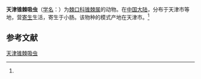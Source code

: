 {{Speciesbox
| name = 天津锥棘吸虫
| status = 
| status_system = 
| image = 
| genus = Petasiger
| species = tientsinensis
| authority = (Ku, Chiu, Li et Zhu, 1977)<ref name='id10092'>{{cite web| url =http://www.bioinfo.cn/db05/BjdwSpecies.php?action=view&id=10092| title =天津锥棘吸虫| work =《中国动物物种编目数据库》| publisher =中国科学院微生物研究所| author =中国科学院动物研究所| accessdate =2009-04-16| deadurl =yes| archiveurl =https://web.archive.org/web/20160305010123/http://www.bioinfo.cn/db05/BjdwSpecies.php?action=view&id=10092| archivedate =2016-03-05}}</ref>
}}

'''天津锥棘吸虫'''（[[学名|学名]]：{{lang|la|''Petasiger tientsinensis''}}）为[[棘口科|棘口科]][[锥棘属|锥棘属]]的动物。在[[中国大陆|中国大陆]]，分布于天津市等地，营[[寄生|寄生]]生活，寄生于小肠。该物种的模式产地在天津市。<ref name='id10092'/>

== 参考文献 ==
{{reflist}}

{{Wikispecies|Petasiger tientsinensis}}

[[Category:锥棘属|天津锥棘吸虫]]


{{吸虫小作品}}